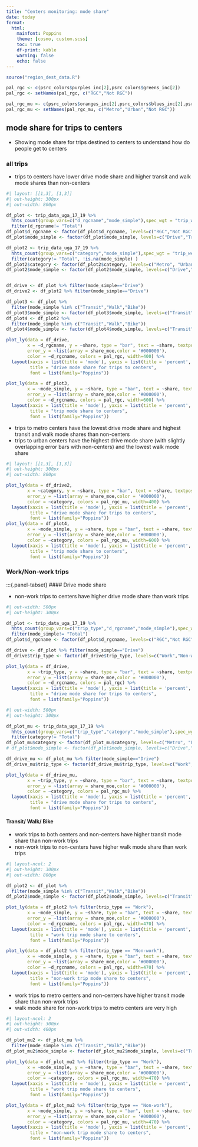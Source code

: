 ```yaml
---
title: "Centers monitoring: mode share"
date: today
format: 
  html:
    mainfont: Poppins
    theme: [cosmo, custom.scss]
    toc: true
    df-print: kable
    warning: false
    echo: false
---
```


```r
source("region_dest_data.R")

pal_rgc <- c(psrc_colors$purples_inc[2],psrc_colors$greens_inc[2])
pal_rgc <- setNames(pal_rgc, c("RGC","Not RGC"))

pal_rgc_mu <- c(psrc_colors$oranges_inc[2],psrc_colors$blues_inc[2],psrc_colors$greens_inc[2])
pal_rgc_mu <- setNames(pal_rgc_mu, c("Metro","Urban","Not RGC"))

```


## mode share for trips to centers

- Showing mode share for trips destined to centers to understand how do people get to centers 

### all trips

- trips to centers have lower drive mode share and higher transit and walk mode shares than non-centers

```r
#| layout: [[1,3], [1,3]]
#| out-height: 300px
#| out-width: 800px

df_plot <- trip_data_uga_17_19 %>% 
  hhts_count(group_vars=c("d_rgcname","mode_simple"),spec_wgt = "trip_weight_2017_2019",incl_na=FALSE) %>%
  filter(d_rgcname!= "Total")
df_plot$d_rgcname <- factor(df_plot$d_rgcname, levels=c("RGC","Not RGC"))
df_plot$mode_simple <- factor(df_plot$mode_simple, levels=c("Drive","Transit","Walk","Bike","Other"))

df_plot2 <- trip_data_uga_17_19 %>% 
  hhts_count(group_vars=c("category","mode_simple"),spec_wgt = "trip_weight_2017_2019") %>%
  filter(category!= "Total", !is.na(mode_simple) )
df_plot2$category <- factor(df_plot2$category, levels=c("Metro", "Urban", "Not RGC"))
df_plot2$mode_simple <- factor(df_plot2$mode_simple, levels=c("Drive","Transit","Walk","Bike","Other"))


df_drive <- df_plot %>% filter(mode_simple=="Drive")
df_drive2 <- df_plot2 %>% filter(mode_simple=="Drive")

df_plot3 <- df_plot %>%
  filter(mode_simple %in% c("Transit","Walk","Bike"))
df_plot3$mode_simple <- factor(df_plot3$mode_simple, levels=c("Transit","Walk","Bike"))
df_plot4 <- df_plot2 %>%
  filter(mode_simple %in% c("Transit","Walk","Bike"))
df_plot4$mode_simple <- factor(df_plot4$mode_simple, levels=c("Transit","Walk","Bike"))

plot_ly(data = df_drive,
        x = ~d_rgcname, y = ~share, type = "bar", text = ~share, textposition = 'outside',texttemplate =  "%{y:.0%}",
        error_y = ~list(array = share_moe,color = '#000000'),
        color = ~d_rgcname, colors = pal_rgc, width=400) %>%
  layout(xaxis = list(title = 'mode'), yaxis = list(title = 'percent', tickformat=".0%", range = list(0, 1)),
         title = "drive mode share for trips to centers",
         font = list(family="Poppins"))

plot_ly(data = df_plot3,
        x = ~mode_simple, y = ~share, type = "bar", text = ~share, textposition = 'outside',texttemplate =  "%{y:.0%}",
        error_y = ~list(array = share_moe,color = '#000000'),
        color = ~d_rgcname, colors = pal_rgc, width=600) %>%
  layout(xaxis = list(title = 'mode'), yaxis = list(title = 'percent', tickformat=".0%", range = list(0, 0.32)),
         title = "trip mode share to centers",
         font = list(family="Poppins"))
```


- trips to metro centers have the lowest drive mode share and highest transit and walk mode shares than non-centers
- trips to urban centers have the highest drive mode share (with slightly overlapping error bars with non-centers) and the lowest walk mode share

```r
#| layout: [[1,3], [1,3]]
#| out-height: 300px
#| out-width: 800px

plot_ly(data = df_drive2,
        x = ~category, y = ~share, type = "bar", text = ~share, textposition = 'outside',texttemplate =  "%{y:.0%}",
        error_y = ~list(array = share_moe,color = '#000000'),
        color = ~category, colors = pal_rgc_mu, width=400) %>%
  layout(xaxis = list(title = 'mode'), yaxis = list(title = 'percent', tickformat=".0%", range = list(0, 1)),
         title = "drive mode share for trips to centers",
         font = list(family="Poppins"))
plot_ly(data = df_plot4,
        x = ~mode_simple, y = ~share, type = "bar", text = ~share, textposition = 'outside',texttemplate =  "%{y:.0%}",
        error_y = ~list(array = share_moe,color = '#000000'),
        color = ~category, colors = pal_rgc_mu, width=600) %>%
  layout(xaxis = list(title = 'mode'), yaxis = list(title = 'percent', tickformat=".0%", range = list(0, 0.32)),
         title = "trip mode share to centers",
         font = list(family="Poppins"))
```

### Work/Non-work trips

:::{.panel-tabset}
#### Drive mode share

- non-work trips to centers have higher drive mode share than work trips

```r
#| out-width: 500px
#| out-height: 300px

df_plot <- trip_data_uga_17_19 %>% 
  hhts_count(group_vars=c("trip_type","d_rgcname","mode_simple"),spec_wgt = "trip_weight_2017_2019",incl_na=FALSE) %>%
  filter(mode_simple!= "Total")
df_plot$d_rgcname <- factor(df_plot$d_rgcname, levels=c("RGC","Not RGC"))

df_drive <- df_plot %>% filter(mode_simple=="Drive")
df_drive$trip_type <- factor(df_drive$trip_type, levels=c("Work","Non-work"))

plot_ly(data = df_drive,
        x = ~trip_type, y = ~share, type = "bar", text = ~share, textposition = 'outside',texttemplate =  "%{y:.0%}",
        error_y = ~list(array = share_moe,color = '#000000'),
        color = ~d_rgcname, colors = pal_rgc) %>%
  layout(xaxis = list(title = 'mode'), yaxis = list(title = 'percent', tickformat=".0%", range = list(0, 1)),
         title = "drive mode share for trips to centers",
         font = list(family="Poppins"))
```

```r
#| out-width: 500px
#| out-height: 300px

df_plot_mu <- trip_data_uga_17_19 %>% 
  hhts_count(group_vars=c("trip_type","category","mode_simple"),spec_wgt = "trip_weight_2017_2019",incl_na=FALSE) %>%
  filter(category!= "Total")
df_plot_mu$category <- factor(df_plot_mu$category, levels=c("Metro", "Urban", "Not RGC"))
# df_plot$mode_simple <- factor(df_plot$mode_simple, levels=c("Drive","Transit","Walk","Bike","Other"))

df_drive_mu <- df_plot_mu %>% filter(mode_simple=="Drive")
df_drive_mu$trip_type <- factor(df_drive_mu$trip_type, levels=c("Work","Non-work"))

plot_ly(data = df_drive_mu,
        x = ~trip_type, y = ~share, type = "bar", text = ~share, textposition = 'outside',texttemplate =  "%{y:.0%}",
        error_y = ~list(array = share_moe,color = '#000000'),
        color = ~category, colors = pal_rgc_mu) %>%
  layout(xaxis = list(title = 'mode'), yaxis = list(title = 'percent', tickformat=".0%", range = list(0, 1)),
         title = "drive mode share for trips to centers",
         font = list(family="Poppins"))
```

#### Transit/ Walk/ Bike

- work trips to both centers and non-centers have higher transit mode share than non-work trips
- non-work trips to non-centers have higher walk mode share than work trips

```r
#| layout-ncol: 2
#| out-height: 300px
#| out-width: 800px

df_plot2 <- df_plot %>%
  filter(mode_simple %in% c("Transit","Walk","Bike"))
df_plot2$mode_simple <- factor(df_plot2$mode_simple, levels=c("Transit","Walk","Bike"))

plot_ly(data = df_plot2 %>% filter(trip_type == "Work"),
        x = ~mode_simple, y = ~share, type = "bar", text = ~share, textposition = 'outside',texttemplate =  "%{y:.0%}",
        error_y = ~list(array = share_moe,color = '#000000'),
        color = ~d_rgcname, colors = pal_rgc, width=470) %>%
  layout(xaxis = list(title = 'mode'), yaxis = list(title = 'percent', tickformat=".0%", range = list(0, 0.21)),
         title = "work trip mode share to centers",
         font = list(family="Poppins"))

plot_ly(data = df_plot2 %>% filter(trip_type == "Non-work"),
        x = ~mode_simple, y = ~share, type = "bar", text = ~share, textposition = 'outside',texttemplate =  "%{y:.0%}",
        error_y = ~list(array = share_moe,color = '#000000'),
        color = ~d_rgcname, colors = pal_rgc, width=470) %>%
  layout(xaxis = list(title = 'mode'), yaxis = list(title = 'percent', tickformat=".0%", range = list(0, 0.21)),
         title = "non-work trip mode share to centers",
         font = list(family="Poppins"))
```


- work trips to metro centers and non-centers have higher transit mode share than non-work trips
- walk mode share for non-work trips to metro centers are very high

```r
#| layout-ncol: 2
#| out-height: 300px
#| out-width: 400px

df_plot_mu2 <- df_plot_mu %>%
  filter(mode_simple %in% c("Transit","Walk","Bike"))
df_plot_mu2$mode_simple <- factor(df_plot_mu2$mode_simple, levels=c("Transit","Walk","Bike"))

plot_ly(data = df_plot_mu2 %>% filter(trip_type == "Work"),
        x = ~mode_simple, y = ~share, type = "bar", text = ~share, textposition = 'outside',texttemplate =  "%{y:.0%}",
        error_y = ~list(array = share_moe,color = '#000000'),
        color = ~category, colors = pal_rgc_mu, width=470) %>%
  layout(xaxis = list(title = 'mode'), yaxis = list(title = 'percent', tickformat=".0%", range = list(0, 0.41)),
         title = "work trip mode share to centers",
         font = list(family="Poppins"))

plot_ly(data = df_plot_mu2 %>% filter(trip_type == "Non-work"),
        x = ~mode_simple, y = ~share, type = "bar", text = ~share, textposition = 'outside',texttemplate =  "%{y:.0%}",
        error_y = ~list(array = share_moe,color = '#000000'),
        color = ~category, colors = pal_rgc_mu, width=470) %>%
  layout(xaxis = list(title = 'mode'), yaxis = list(title = 'percent', tickformat=".0%", range = list(0, 0.41)),
         title = "non-work trip mode share to centers",
         font = list(family="Poppins"))
```

